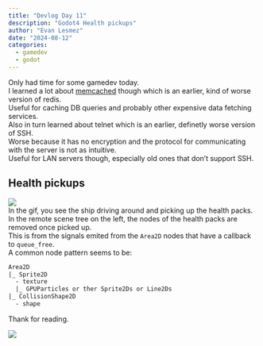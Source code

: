 ```yaml
---
title: "Devlog Day 11"
description: "Godot4 Health pickups"
author: "Evan Lesmez"
date: "2024-08-12"
categories:
  - gamedev
  - godot
---
```

Only had time for some gamedev today.  
I learned a lot about [memcached]() though which is an earlier, kind of worse version of redis.  
Useful for caching DB queries and probably other expensive data fetching services.  
Also in turn learned about telnet which is an earlier, definetly worse version of SSH.  
Worse because it has no encryption and the protocol for communicating with the server is not as intuitive.  
Useful for LAN servers though, especially old ones that don't support SSH.  

## Health pickups
<img src="./health-pack-pickups.gif" style="max-height:40em;max-width:60vw"/>  
In the gif, you see the ship driving around and picking up the health packs.  
In the remote scene tree on the left, the nodes of the health packs are removed once picked up.  
This is from the signals emited from the `Area2D` nodes that have a callback to `queue_free`.  
A common node pattern seems to be:  
```txt
Area2D
|_ Sprite2D
  - texture
  |_ GPUParticles or ther Sprite2Ds or Line2Ds
|_ CollisionShape2D
  - shape
```

Thank for reading.  

<img src="https://media.tenor.com/Cvwzv7Dy6DUAAAAC/edward-cowboy-bebop.gif">